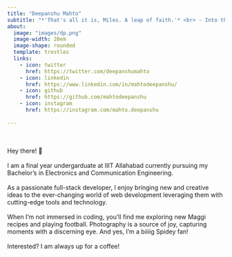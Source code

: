 ```yaml
---
title: "Deepanshu Mahto"
subtitle: "*'That's all it is, Miles. A leap of faith.'* <br> - Into the Spiderverse (2018)" 
about:
  image: "images/dp.png"
  image-width: 20em
  image-shape: rounded
  template: trestles
  links:
    - icon: twitter
      href: https://twitter.com/deepanshumahto
    - icon: linkedin
      href: https://www.linkedin.com/in/mahtodeepanshu/
    - icon: github
      href: https://github.com/mahtodeepanshu
    - icon: instagram
      href: https://instagram.com/mahto.deepanshu
    
---
```

<br><br>
Hey there! 👋 <br><br> I am a final year undergarduate at IIIT Allahabad currently pursuing my Bachelor's in Electronics and Communication Engineering. <br><br> As a passionate full-stack developer,  I enjoy bringing new and creative ideas to the ever-changing world of web development leveraging them with cutting-edge tools and technology.<br><br> When I'm not immersed in coding, you'll find me exploring new Maggi recipes and playing football. Photography is a source of joy, capturing moments with a discerning eye. And yes, I'm a biiiig Spidey fan! <br><br> Interested? I am always up for a coffee! 


<!-- 
## 🎓 Education
---

**IIIT Allahabad** | Dec 2020 - Present <br>
  - B.Tech. in Electronics and Communication Engineering <br>
  
**Delhi Public School Bhilai** | 2018 - 2020 <br>
  - CBSE XII

**Delhi Public School Bhilai** | 2016 - 2018 <br>
  - CBSE X 
 -->